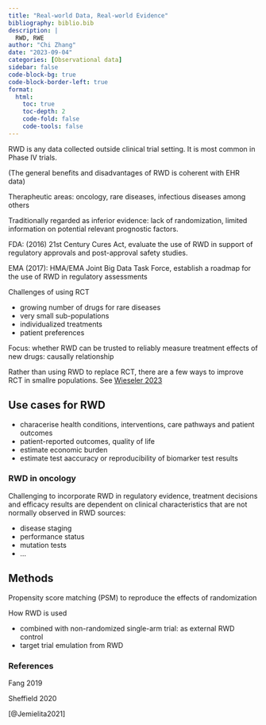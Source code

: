 ```yaml
---
title: "Real-world Data, Real-world Evidence"
bibliography: biblio.bib
description: |
  RWD, RWE
author: "Chi Zhang"
date: "2023-09-04"
categories: [Observational data]
sidebar: false
code-block-bg: true
code-block-border-left: true
format: 
  html:
    toc: true
    toc-depth: 2
    code-fold: false
    code-tools: false
---
```



RWD is any data collected outside clinical trial setting. It is most common in Phase IV trials.

(The general benefits and disadvantages of RWD is coherent with EHR data)

Therapheutic areas: oncology, rare diseases, infectious diseases among others


Traditionally regarded as inferior evidence: lack of randomization, limited information on potential relevant prognostic factors.

FDA: (2016) 21st Century Cures Act, evaluate the use of RWD in support of regulatory approvals and post-approval safety studies.

EMA (2017): HMA/EMA Joint Big Data Task Force, establish a roadmap for the use of RWD in regulatory assessments


Challenges of using RCT

* growing number of drugs for rare diseases
* very small sub-populations
* individualized treatments
* patient preferences


Focus: whether RWD can be trusted to reliably measure treatment effects of new drugs: causally relationship

Rather than using RWD to replace RCT, there are a few ways to improve RCT in smallre populations. See [Wieseler 2023](doi: 10.1136/bmj-2022-073100
Protected)





## Use cases for RWD

* characerise health conditions, interventions, care pathways and patient outcomes
* patient-reported outcomes, quality of life
* estimate economic burden
* estimate test aaccuracy or reproducibility of biomarker test results








### RWD in oncology

Challenging to incorporate RWD in regulatory evidence, treatment decisions and efficacy results are dependent on clinical characteristics that are not normally observed in RWD sources:

* disease staging
* performance status
* mutation tests
* ...

## Methods

Propensity score matching (PSM) to reproduce the effects of randomization 


How RWD is used

* combined with non-randomized single-arm trial: as external RWD control
* target trial emulation from RWD 






### References

Fang 2019

Sheffield 2020

[@Jemielita2021]

::: {#refs}
:::








